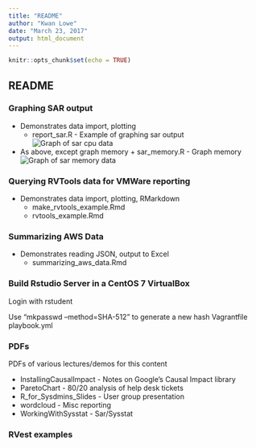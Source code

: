 ```yaml
---
title: "README"
author: "Kwan Lowe"
date: "March 23, 2017"
output: html_document
---
```


```r
knitr::opts_chunk$set(echo = TRUE)
```

## README
### Graphing SAR output
* Demonstrates data import, plotting
	+ report_sar.R	- Example of graphing sar output
![Graph of sar cpu data](figures/graph.png)	
* As above, except graph memory 
        + sar_memory.R  - Graph memory
![Graph of sar memory data](figures/memory_plot.png)	

### Querying RVTools data for VMWare reporting
* Demonstrates data import, plotting, RMarkdown
	+ make_rvtools_example.Rmd
	+ rvtools_example.Rmd
	
	
### Summarizing AWS Data
* Demonstrates reading JSON, output to Excel
  + summarizing_aws_data.Rmd
  
### Build Rstudio Server in a CentOS 7 VirtualBox
Login with rstudent

Use "mkpasswd --method=SHA-512" to generate a new hash
  Vagrantfile
  playbook.yml

### PDFs
PDFs of various lectures/demos for this content

* InstallingCausalImpact - Notes on Google's Causal Impact library
* ParetoChart - 80/20 analysis of help desk tickets
* R_for_Sysdmins_Slides - User group presentation
* wordcloud - Misc reporting 
* WorkingWithSysstat - Sar/Sysstat

### RVest examples


